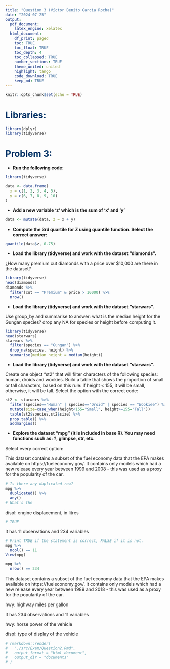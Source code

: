 ```yaml
---
title: "Question 3 (Víctor Benito García Rocha)"
date: "2024-07-25"
output:
  pdf_document:
    latex_engine: xelatex
  html_document:
    df_print: paged
    toc: TRUE
    toc_float: TRUE
    toc_depth: 4
    toc_collapsed: TRUE
    number_sections: TRUE
    theme_united: united
    highlight: tango
    code_download: TRUE
    keep_md: TRUE
---
```


```r
knitr::opts_chunk$set(echo = TRUE)
```

# <span style="color:#003366">**Libraries:**</span>

```r
library(dplyr)
library(tidyverse)
```

# <span style="color:#003366">**Problem 3:**</span>

- **Run the following code:**

```r
library(tidyverse)

data <- data.frame(
  x = c(1, 2, 3, 4, 5),
  y = c(6, 7, 8, 9, 10)
)
```

- **Add a new variable 'z' which is the sum of 'x' and 'y'**

```r
data <- mutate(data, z = x + y)
```

- **Compute the 3rd quartile for Z using quantile function. Select the correct answer:**

```r
quantile(data$z, 0.75)
```

- **Load the library (tidyverse) and work with the dataset "diamonds".**

¿How many premium cut diamonds with a price over $10,000 are there in the dataset? 

```r
library(tidyverse)
head(diamonds)
diamonds %>%
  filter(cut == "Premium" & price > 10000) %>%
  nrow()
```

- **Load the library (tidyverse) and work with the dataset "starwars".**

Use group_by and summarise to answer: what is the median height for the Gungan species? drop any NA for species or height before computing it. 

```r
library(tidyverse)
head(starwars)
starwars %>%
  filter(species == "Gungan") %>%
  drop_na(species, height) %>%
  summarise(median_height = median(height))
```

- **Load the library (tidyverse) and work with the dataset "starwars".**

Create one object "st2" that will filter characters of the following species: human, droids and wookies. Build a table that shows the proportion of small or tall characters, based on this rule: if height < 155, it will be small, otherwise, it will be tall. Select the option with the correct code:

```r
st2 <- starwars %>%
  filter(species=="Human" | species=="Droid" | species == "Wookiee") %>% 
  mutate(size=case_when(height<155="Small", height>=155="Tall"))
  table(st2$species,st2$size) %>%
  prop.table() %>%
  addmargins()
```

- **Explore the dataset "mpg" (it is included in base R). You may need functions such as: ?, glimpse, str, etc.**

Select every correct option:

This dataset contains a subset of the fuel economy data that the EPA makes available on https://fueleconomy.gov/. It contains only models which had a new release every year between 1999 and 2008 - this was used as a proxy for the popularity of the car.

```r
# Is there any duplicated row?
mpg %>% 
  duplicated() %>% 
  any()
# What's the 
```

displ: engine displacement, in litres

```r
# TRUE
```

It has 11 observations and 234 variables

```r
# Print TRUE if the statement is correct, FALSE if it is not.
mpg %>%
  ncol() == 11
View(mpg)

mpg %>%
  nrow() == 234
```

This dataset contains a subset of the fuel economy data that the EPA makes available on https://fueleconomy.gov/. It contains only models which had a new release every year between 1989 and 2018 - this was used as a proxy for the popularity of the car.

hwy: highway miles per gallon

It has 234 observations and 11 variables

hwy: horse power of the vehicle

displ: type of display of the vehicle


```r
# rmarkdown::render(
#   "./src/Exam/Question2.Rmd",
#   output_format = "html_document",
#   output_dir = "documents"
# )
```